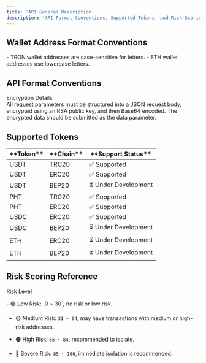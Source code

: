 ```yaml
---
title: 'API General Description'
description: 'API Format Conventions, Supported Tokens, and Risk Scoring Reference'
---
```



## Wallet Address Format Conventions

<div className="bg-gray-50 p-4 rounded-lg border border-gray-200">
  - TRON wallet addresses are <span className="text-black font-semibold">case-sensitive</span> for letters.
  - ETH wallet addresses use <span className="text-black font-semibold">lowercase</span> letters.
</div>

## API Format Conventions

<Badge type="info" className="bg-blue-500 text-white px-2 py-1 rounded">
Encryption Details
</Badge>
<div className="bg-gray-50 p-4 rounded-lg border border-gray-200">
All request parameters must be structured into a <span className="text-blue-600 font-semibold">JSON request body</span>, encrypted using an <span className="text-blue-600 font-semibold">RSA public key</span>, and then <span className="text-blue-600 font-semibold">Base64 encoded</span>. The encrypted data should be submitted as the <span className="text-blue-600 font-semibold">data</span> parameter.
</div>


## Supported Tokens

<div className="overflow-x-auto">
  <table className="table-auto w-full border-collapse border-spacing-2 text-center">
    <thead className="bg-gray-100">
      <tr>
        <th className="p-4 border border-gray-300">**Token**</th>
        <th className="p-4 border border-gray-300">**Chain**</th>
        <th className="p-4 border border-gray-300">**Support Status**</th>
      </tr>
    </thead>
    <tbody>
      <tr className="bg-white">
        <td className="p-4 border border-gray-300 font-semibold">USDT</td>
        <td className="p-4 border border-gray-300">TRC20</td>
        <td className="p-4 border border-gray-300 text-green-600 font-semibold">✅ Supported</td>
      </tr>
      <tr className="bg-gray-50">
        <td className="p-4 border border-gray-300 font-semibold">USDT</td>
        <td className="p-4 border border-gray-300">ERC20</td>
        <td className="p-4 border border-gray-300 text-green-600 font-semibold">✅ Supported</td>
      </tr>
      <tr className="bg-white">
        <td className="p-4 border border-gray-300 font-semibold">USDT</td>
        <td className="p-4 border border-gray-300">BEP20</td>
        <td className="p-4 border border-gray-300 text-yellow-500 font-semibold">⏳ Under Development</td>
      </tr>
      <tr className="bg-gray-50">
        <td className="p-4 border border-gray-300 font-semibold">PHT</td>
        <td className="p-4 border border-gray-300">TRC20</td>
        <td className="p-4 border border-gray-300 text-green-600 font-semibold">✅ Supported</td>
      </tr>
      <tr className="bg-white">
        <td className="p-4 border border-gray-300 font-semibold">PHT</td>
        <td className="p-4 border border-gray-300">ERC20</td>
        <td className="p-4 border border-gray-300 text-green-600 font-semibold">✅ Supported</td>
      </tr>
      <tr className="bg-gray-50">
        <td className="p-4 border border-gray-300 font-semibold">USDC</td>
        <td className="p-4 border border-gray-300">ERC20</td>
        <td className="p-4 border border-gray-300 text-green-600 font-semibold">✅ Supported</td>
      </tr>
      <tr className="bg-white">
        <td className="p-4 border border-gray-300 font-semibold">USDC</td>
        <td className="p-4 border border-gray-300">BEP20</td>
        <td className="p-4 border border-gray-300 text-yellow-500 font-semibold">⏳ Under Development</td>
      </tr>
      <tr className="bg-gray-50">
        <td className="p-4 border border-gray-300 font-semibold">ETH</td>
        <td className="p-4 border border-gray-300">ERC20</td>
        <td className="p-4 border border-gray-300 text-yellow-500 font-semibold">⏳ Under Development</td>
      </tr>
      <tr className="bg-white">
        <td className="p-4 border border-gray-300 font-semibold">ETH</td>
        <td className="p-4 border border-gray-300">BEP20</td>
        <td className="p-4 border border-gray-300 text-yellow-500 font-semibold">⏳ Under Development</td>
      </tr>
    </tbody>
  </table>
</div>


## Risk Scoring Reference

<Badge type="warning" className="bg-yellow-500 text-white px-2 py-1 rounded">Risk Level</Badge>

<div className="bg-gray-50 p-4 rounded-lg border border-gray-200">
- 🟢 <span className="font-semibold">Low Risk</span>: `0 ~ 30`, no risk or low risk.

- 🟡 <span className="font-semibold">Medium Risk</span>: `31 ~ 64`, may have transactions with medium or high-risk addresses.

- 🟠 <span className="font-semibold">High Risk</span>: `65 ~ 84`, recommended to isolate.

- 🔴 <span className="font-semibold">Severe Risk</span>: `85 ~ 100`, immediate isolation is recommended.
</div>